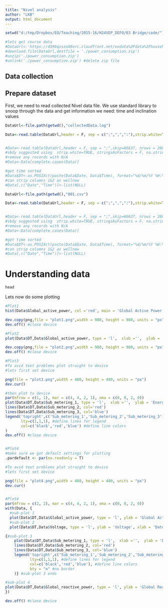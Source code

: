 ```yaml
---
title: "Nivel analysis"
author: "LKB"
output: html_document
---
```


```r
setwd("d:/tmp/Dropbox/EO/Teaching/2015-16/H24VEP_DEFO/03 Bridge/code/")

#lets get course data
#DataUrl<-'https://d396qusza40orc.cloudfront.net/exdata%2Fdata%2Fhousehold_power_consumption.zip'
#download.file(DataUrl,destfile = './power_consumption.zip')
#unzip('./power_consumption.zip')
#unlink('./power_consumption.zip') #delete zip file
```

## Data collection


## Prepare dataset

First, we need to read collected Nivel data file. We use standard library to snoop through the data and get information we need: time and inclination values


```r
DataUrl<-file.path(getwd(),"collectedData.log")

Data<-read.table(DataUrl,header = F, sep = c(";",",",":"),strip.white=TRUE, stringsAsFactors = F, na.strings= "?")


#Data<-read.table(DataUrl,header = F, sep = ";",skip=66637, nrows = 2880, col.names = c('Date','Time','Global_active_power','Global_reactive_power','Voltage','Global_intensity','Sub_metering_1','Sub_metering_2','Sub_metering_3'))
#sbdy suggested using  strip.white=TRUE, stringsAsFactors = F, na.strings= "?"
#remove any records with N/A
#Data<-Data[complete.cases(Data)]

#get time sorted
#Data$DT<-as.POSIXct(paste(Data$Date, Data$Time), format="%d/%m/%Y %H:%M:%S")
#can strip columns 1&2 as wellnow
#Data[,c("Date","Time")]<-list(NULL)
```



```r
DataUrl<-file.path(getwd(),"001.csv")

Data<-read.table(DataUrl,header = F, sep = c(";",",",":"),strip.white=TRUE, stringsAsFactors = F, na.strings= "?")


#Data<-read.table(DataUrl,header = F, sep = ";",skip=66637, nrows = 2880, col.names = c('Date','Time','Global_active_power','Global_reactive_power','Voltage','Global_intensity','Sub_metering_1','Sub_metering_2','Sub_metering_3'))
#sbdy suggested using  strip.white=TRUE, stringsAsFactors = F, na.strings= "?"
#remove any records with N/A
#Data<-Data[complete.cases(Data)]

#get time sorted
#Data$DT<-as.POSIXct(paste(Data$Date, Data$Time), format="%d/%m/%Y %H:%M:%S")
#can strip columns 1&2 as wellnow
#Data[,c("Date","Time")]<-list(NULL)
```


# Understanding data

```r
head
```


Lets now do some plotting

```r
#Plot1
hist(Data$Global_active_power, col ='red', main = 'Global Active Power', xlab = 'Global Active Power (kilowatts)')

dev.copy(png,file = "plot1.png",width = 980, height = 980, units = "px", pointsize = 15)
dev.off() #close device

#Plot2
plot(Data$DT,Data$Global_active_power, type = 'l',  xlab ='',  ylab = 'Global Active Power (kilowatts)')

dev.copy(png,file = "plot2.png",width = 980, height = 980, units = "px", pointsize = 15)
dev.off() #close device

#Plot3
#To avid text problems plot straight to device
#lets first set device

png(file = "plot3.png",width = 480, height = 480, units = "px")
dev.cur()

#then plot to device
par(mfrow = c(1, 1), mar = c(4, 4, 2, 1), oma = c(0, 0, 2, 0))
plot(Data$DT,Data$Sub_metering_1, type = 'l',  xlab ='',  ylab = 'Energy sub metering')
lines(Data$DT,Data$Sub_metering_2, col='red')
lines(Data$DT,Data$Sub_metering_3, col='blue')
legend('topright',c('Sub_metering_1','Sub_metering_2','Sub_metering_3'),
       lty=c(1,1,1), #define lines for legend
       col=c('black','red','blue') #define line colors
)
dev.off() #close device


#Plot4
#make sure we got default settings for plotting
.pardefault <- par(no.readonly = T)

#To avid text problems plot straight to device
#lets first set device

png(file = "plot4.png",width = 480, height = 480, units = "px")
dev.cur()


#Plot4
par(mfrow = c(2, 2), mar = c(4, 4, 2, 1), oma = c(0, 0, 2, 0))
with(Data, {
  #sub-plot 1
  plot(Data$DT,Data$Global_active_power, type = 'l', ylab = 'Global Active Power', xlab = '')
  #sub-plot 2
  plot(Data$DT,Data$Voltage, type = 'l', ylab = 'Voltage', xlab = 'Date')

{#sub-plot 3
    plot(Data$DT,Data$Sub_metering_1, type = 'l',  xlab ='',  ylab = 'Energy sub metering')
    lines(Data$DT,Data$Sub_metering_2, col='red')
    lines(Data$DT,Data$Sub_metering_3, col='blue')
    legend('topright',c('Sub_metering_1','Sub_metering_2','Sub_metering_3'),
           lty=c(1,1,1), #define lines for legend
           col=c('black','red','blue'), #define line colors
           bty = "n" #no border
    )} #sub-plot 3 ends

#sub-plot 4
plot(Data$DT,Data$Global_reactive_power, type = 'l', ylab = 'Global Reactive Power', xlab = 'Date')
})

dev.off() #close device

```
